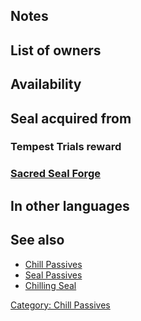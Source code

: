 {{SkillPage Tabs}}{{Passive
|type=B
|exclusive=0
|1name=Chill Atk 1
|1tagid=SID_攻撃の封印1
|1promotionRarity=4
|1promotionTier=1
|1effect=At start of turn, inflicts Atk-3 on foe on the enemy team with the highest Atk through its next action.
|1required=-
|1cost=60
|2name=Chill Atk 2
|2tagid=SID_攻撃の封印2
|2promotionRarity=5
|2promotionTier=1
|2effect=At start of turn, inflicts Atk-5 on foe on the enemy team with the highest Atk through its next action.
|2cost=120
|3name=Chill Atk 3
|3tagid=SID_攻撃の封印3
|3effect=At start of turn, inflicts Atk-7 on foe on the enemy team with the highest Atk through its next action.
|3cost=240
|canUseWeapon={{WeaponList|all}}
|canUseMove={{MoveList|all}}
|properties=random_owner
}}
==Notes==
{{Debuffs}}
{{SelectStat|Atk}}

==List of owners==
{{Skill Hero List}}
==Availability==
{{PassiveFocusList}}
{{PassiveDistributionList}}
{{PassiveCombatManualList}}
==Seal acquired from==
===Tempest Trials reward===
{{Tempest Trials seal reward}}
===[[Sacred Seal Forge]]===
{{SealCosts
|seals=Chill Atk 1;Chill Atk 2;Chill Atk 3
|badgeColor=Scarlet
|costs1=20;100;20
|costs2=60;200;50
|costs3=400;1000;100
}}

==In other languages==
{{OtherLanguages
|japanese=攻撃の封印
|german=Angr.-Bremse
|spanishEU=Gelidez Ata
|spanishLA=Atq. gélido
|french=Gel Atq
|italian=Att gelante
|chineseTW=攻擊封殺
|portuguese=Atq. gelado
}}

==See also==
* [[Chill Passives]]
* [[Seal Passives]]
* [[Chilling Seal]]
{{Seals Navbox}}
{{Passives Navbox|B}}
[[Category: Chill Passives]]